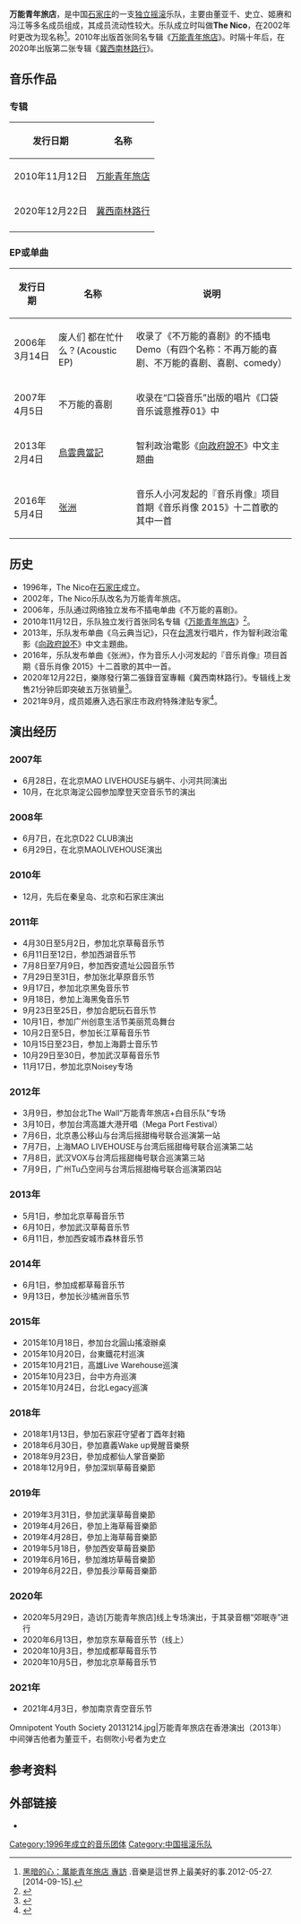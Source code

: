 {{Other uses
|subject=中国的独立摇滚乐队[[万能青年旅店|万能青年旅店]]
|other=同名的专辑
|万能青年旅店 (专辑)
}}
{{Infobox musical artist
| Name = 万能青年旅店<br/>Omnipotent Youth Society
| Background = 乐队
| Origin = {{CHN}}[[河北省|河北省]][[石家庄市|石家庄市]]
| Genre = {{Unbulleted list|[[摇滚乐|摇滚]]|[[另類搖滾|另類搖滾]]|[[独立摇滚|独立摇滚]]|[[民谣摇滚|民谣摇滚]]}}
| Years_active = 1996年至今
| Label = 
| Associated_acts = 
| URL = 
| Current_members = 董亚千（主唱、吉他手、曼陀铃手）<br />姬赓（贝斯手）<br />冯江（鼓手）<br />史立（小号手、长笛手）<br />赵路（萨克斯）<br />苗政（萨克斯）<br />杨旭（萨克斯、单簧管）<br />苏雷（吉他手）
| Past_members = 荀亮（鼓手）<br />杨友耕（鼓手）<br />崔旭東（吉他手）<br />張培棟<br />魯軼<br />大饅頭<br />張楠<br />馮玉良<br />王朗<br />李增辉（萨克斯）<br />
| 其他藝名 = The Nico
| 國籍 = {{PRC}}
| 演奏樂器 = 爵士鼓、小号、贝司、吉他、萨克斯、提琴、长笛、单簧管
| 英文名 = Omnipotent Youth Society
| 圖片 = File:Omnipotent Youth Society in Fuzhou 20190101.jpg
| 圖片簡介 = 万能青年旅店于2019年参加福州茉莉音乐节，右侧为主唱董亚千
}}

'''万能青年旅店'''，是中国[[石家庄|石家庄]]的一支[[独立摇滚|独立摇滚]]乐队，主要由董亚千、史立、姬赓和冯江等多名成员组成，其成员流动性较大。乐队成立时叫做'''The Nico'''，在2002年时更改为现名称<ref>[http://blog.roodo.com/elv51/archives/19532448.html 黑暗的心：萬能青年旅店 專訪] {{Wayback|url=http://blog.roodo.com/elv51/archives/19532448.html |date=20141209091631 }}.音樂是這世界上最美好的事.2012-05-27.[2014-09-15].</ref>。2010年出版首张同名专辑《[[万能青年旅店_(专辑)|万能青年旅店]]》。时隔十年后，在2020年出版第二张专辑《[[冀西南林路行|冀西南林路行]]》。

== 音乐作品 ==

=== 专辑 ===
{| class="wikitable"
!发行日期
!名称
|-
|2010年11月12日
|[[万能青年旅店_(专辑)|万能青年旅店]]
|-
|2020年12月22日
|[[冀西南林路行|冀西南林路行]]
|-
|}

=== EP或单曲 ===
{| class="wikitable"
!发行日期
!名称
!说明
|-
|2006年3月14日
|废人们 都在忙什么？(Acoustic EP)
|收录了《不万能的喜剧》的不插电Demo（有四个名称：不再万能的喜剧、不万能的喜剧、喜剧、comedy）
|-
|2007年4月5日
|不万能的喜剧
|收录在“口袋音乐”出版的唱片《口袋音乐诚意推荐01》中
|-
|2013年2月4日
|[[乌云典当记|烏雲典當記]]
|智利政治電影《[[向政府說不|向政府說不]]》中文主題曲
|-
|2016年5月4日
|[[张洲|张洲]]
|音乐人小河发起的『音乐肖像』项目首期《音乐肖像 2015》十二首歌的其中一首
|}

== 历史 ==
* 1996年，The Nico在[[石家庄市|石家庄]]成立。
* 2002年，The Nico乐队改名为万能青年旅店。
* 2006年，乐队通过网络独立发布不插电单曲《不万能的喜剧》。
* 2010年11月12日，乐队独立发行首张同名专辑《[[万能青年旅店_(专辑)|万能青年旅店]]》<ref>{{cite news |editor=谦益 |title=杀死那个石家庄人——万能青年旅店乐队 |url=http://sjz.hebnews.cn/2013-05/15/content_3251446.htm |accessdate=2020-05-20 |work=河北新闻网 |date=2013-05-15 |archive-date=2021-10-03 |archive-url=https://web.archive.org/web/20211003022437/http://sjz.hebnews.cn/2013-05/15/content_3251446.htm |dead-url=no }}</ref>。
* 2013年，乐队发布单曲《乌云典当记》，只在[[臺灣|台湾]]发行唱片，作为智利政治電影《[[向政府說不|向政府說不]]》中文主題曲。
* 2016年，乐队发布单曲《张洲》，作为音乐人小河发起的『音乐肖像』项目首期《音乐肖像 2015》十二首歌的其中一首。
* 2020年12月22日，樂隊發行第二張錄音室專輯《冀西南林路行》。专辑线上发售21分钟后即突破五万张销量<ref>{{Cite web |url=https://www.163.com/dy/article/FUEPN22405178IH0.html |accessdate=2020-12-28 |author=果酱音乐 |date=2020-12-22 |publisher=网易 |title=存档副本 |archive-date=2021-10-03 |archive-url=https://web.archive.org/web/20211003022433/https://www.163.com/dy/article/FUEPN22405178IH0.html |dead-url=no }}</ref>。
*2021年9月，成员姬赓入选石家庄市政府特殊津贴专家<ref>{{Cite web|url= http://rsj.sjz.gov.cn/col/1505457347148/2021/09/16/1631772652910.html|title= 第三批市政府特殊津贴专家选拔补选结果公示|work= 石家庄市人力资源和社会保障局|date= 2021-09-16|archiveurl= https://web.archive.org/web/20211102004831/http://rsj.sjz.gov.cn/col/1505457347148/2021/09/16/1631772652910.html|archivedate= 2021-11-02|access-date= 2021-11-02|dead-url= no}}</ref>。

== 演出经历 ==

=== 2007年 ===
* 6月28日，在北京MAO LIVEHOUSE与蜗牛、小河共同演出
* 10月，在北京海淀公园参加摩登天空音乐节的演出

=== 2008年 ===
* 6月7日，在北京D22 CLUB演出
* 6月29日，在北京MAOLIVEHOUSE演出

=== 2010年 ===
* 12月，先后在秦皇岛、北京和石家庄演出

=== 2011年 ===
* 4月30日至5月2日，参加北京草莓音乐节
* 6月11日至12日，参加西湖音乐节
* 7月8日至7月9日，参加西安遗址公园音乐节
* 7月29日至31日，参加张北草原音乐节
* 9月17日，参加北京黑兔音乐节
* 9月18日，参加上海黑兔音乐节     
* 9月23日至25日，参加合肥玩石音乐节
* 10月1日，参加广州创意生活节美丽荒岛舞台
* 10月2日至5日，参加长江草莓音乐节
* 10月15日至23日，参加上海爵士音乐节
* 10月29日至30日，参加武汉草莓音乐节
* 11月17日，参加北京Noisey专场

=== 2012年 ===
* 3月9日，参加台北The Wall“万能青年旅店+白目乐队"专场
* 3月10日，参加台湾高雄大港开唱（Mega Port Festival）
* 7月6日，北京愚公移山与台湾后摇甜梅号联合巡演第一站
* 7月7日，上海MAO LIVEHOUSE与台湾后摇甜梅号联合巡演第二站
* 7月8日，武汉VOX与台湾后摇甜梅号联合巡演第三站
* 7月9日，广州Tu凸空间与台湾后摇甜梅号联合巡演第四站

=== 2013年 ===
* 5月1日，参加北京草莓音乐节
* 6月10日，参加武汉草莓音乐节
* 6月11日，参加西安城市森林音乐节

=== 2014年 ===
* 6月1日，参加成都草莓音乐节
* 9月13日，参加长沙橘洲音乐节

=== 2015年 ===
* 2015年10月18日，参加台北圓山搖滾辦桌
* 2015年10月20日，台東鐵花村巡演
* 2015年10月21日，高雄Live Warehouse巡演
* 2015年10月23日，台中方舟巡演
* 2015年10月24日，台北Legacy巡演

=== 2018年 ===
* 2018年1月13日，參加石家莊守望者丁酉年封箱
* 2018年6月30日，參加嘉義Wake up覺醒音樂祭
* 2018年9月23日，參加成都仙人掌音樂節
* 2018年12月9日，參加深圳草莓音樂節

=== 2019年 ===
* 2019年3月31日，參加武漢草莓音樂節
* 2019年4月26日，參加上海草莓音樂節
* 2019年4月28日，參加上海草莓音樂節
* 2019年5月18日，參加西安草莓音樂節
* 2019年6月16日，參加潍坊草莓音樂節
* 2019年6月22日，參加長沙草莓音樂節

=== 2020年 ===
* 2020年5月29日，造访[万能青年旅店]线上专场演出，于其录音棚“郊眠寺”进行
* 2020年6月13日，参加京东草莓音乐节（线上）
* 2020年10月3日，参加成都草莓音乐节
* 2020年10月5日，参加北京草莓音乐节

===2021年===
* 2021年4月3日，参加南京青空音乐节

<gallery>
Omnipotent Youth Society 20131214.jpg|万能青年旅店在香港演出（2013年）<br />中间弹吉他者为董亚千，右侧吹小号者为史立
</gallery>
==参考资料==
{{reflist}}

== 外部链接 ==
* {{Sinaweibo|wannengqingnian}}

{{華語音樂傳媒大獎最佳樂隊}}

[[Category:1996年成立的音乐团体|Category:1996年成立的音乐团体]]
[[Category:中国摇滚乐队|Category:中国摇滚乐队]]